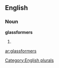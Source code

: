 
==English==

===Noun===
'''glassformers'''

# {{plural of|[[glassformer]]}}

[[Category:English plurals]]

[[ar:glassformers]]